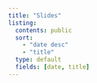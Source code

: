 ```yaml
---
title: "Slides"
listing:
  contents: public
  sort:
    - "date desc"
    - "title"
  type: default
  fields: [date, title]
---
```

